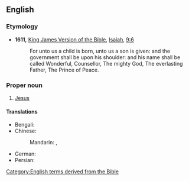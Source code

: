 ==English==
{{wikipedia|dab=Prince of Peace|lang=en}}

===Etymology===
* '''1611,''' [[w:King James Version of the Bible|King James Version of the Bible]], [[w:Isaiah|Isaiah]], [[s:Bible (King James)/Isaiah#Chapter 9|9:6]]
*: For unto us a child is born, unto us a son is given: and the government shall be upon his shoulder: and his name shall be called Wonderful, Counsellor, The mighty God, The everlasting Father, The Prince of Peace.

===Proper noun===
{{en-proper noun|head=the [[prince|Prince]] [[of]] [[peace|Peace]]}}

# {{lb|en|Christianity}} [[Jesus]]

====Translations====
{{trans-top|one of the titles of the Messiah}}
* Bengali: {{t|bn|সালামতের শাহজাদা|tr=śalamôter śahôzada}}
* Chinese:
*: Mandarin: {{t|cmn|和平的君|tr=Hépíng de Jūn}}, {{t|cmn|和平之君|tr=Hépíng zhī Jūn}}
{{trans-mid}}
* German: {{t|de|Friedensfürst|m}}
* Persian: {{t|fa|شاهزاده سلامت|tr=śāhzāda-e-salāmat}}
{{trans-bottom}}

[[Category:English terms derived from the Bible]]
{{topics|en|Divine epithets}}